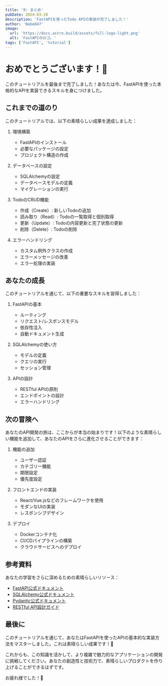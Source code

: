 ```yaml
---
title: '9: まとめ'
pubDate: 2024-03-20
description: 'FastAPIを使ったTodo APIの実装が完了しました！'
author: 'Nabe847'
image:
  url: 'https://docs.astro.build/assets/full-logo-light.png'
  alt: 'FastAPIのロゴ。'
tags: ['FastAPI', 'tutorial']
---
```


# おめでとうございます！🎉

このチュートリアルを最後まで完了しました！あなたは今、FastAPIを使った本格的なAPIを実装できるスキルを身につけました。

## これまでの道のり

このチュートリアルでは、以下の素晴らしい成果を達成しました：

1. 環境構築
   - FastAPIのインストール
   - 必要なパッケージの設定
   - プロジェクト構造の作成

2. データベースの設定
   - SQLAlchemyの設定
   - データベースモデルの定義
   - マイグレーションの実行

3. TodoのCRUD機能
   - 作成（Create）: 新しいTodoの追加
   - 読み取り（Read）: Todoの一覧取得と個別取得
   - 更新（Update）: Todoの内容更新と完了状態の更新
   - 削除（Delete）: Todoの削除

4. エラーハンドリング
   - カスタム例外クラスの作成
   - エラーメッセージの改善
   - エラー処理の実装

## あなたの成長

このチュートリアルを通じて、以下の重要なスキルを習得しました：

1. FastAPIの基本
   - ルーティング
   - リクエスト/レスポンスモデル
   - 依存性注入
   - 自動ドキュメント生成

2. SQLAlchemyの使い方
   - モデルの定義
   - クエリの実行
   - セッション管理

3. APIの設計
   - RESTful APIの原則
   - エンドポイントの設計
   - エラーハンドリング

## 次の冒険へ

あなたのAPI開発の旅は、ここからが本当の始まりです！以下のような素晴らしい機能を追加して、あなたのAPIをさらに進化させることができます：

1. 機能の追加
   - ユーザー認証
   - カテゴリー機能
   - 期限設定
   - 優先度設定

2. フロントエンドの実装
   - React/Vue.jsなどのフレームワークを使用
   - モダンなUIの実装
   - レスポンシブデザイン

3. デプロイ
   - Dockerコンテナ化
   - CI/CDパイプラインの構築
   - クラウドサービスへのデプロイ

## 参考資料

あなたの学習をさらに深めるための素晴らしいリソース：

- [FastAPI公式ドキュメント](https://fastapi.tiangolo.com/)
- [SQLAlchemy公式ドキュメント](https://docs.sqlalchemy.org/)
- [Pydantic公式ドキュメント](https://docs.pydantic.dev/)
- [RESTful API設計ガイド](https://restfulapi.net/)

## 最後に

このチュートリアルを通じて、あなたはFastAPIを使ったAPIの基本的な実装方法をマスターしました。これは素晴らしい成果です！🎉

これからも、この知識を活かして、より複雑で魅力的なアプリケーションの開発に挑戦してください。あなたの創造性と技術力で、素晴らしいプロダクトを作り上げることができるはずです。

お疲れ様でした！👏 